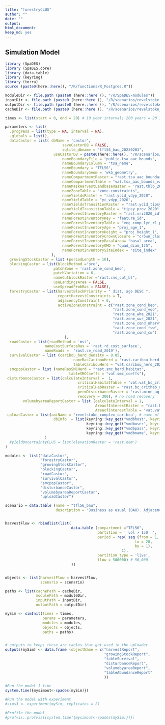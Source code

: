 ```yaml
---
title: "forestryCLUS"
author: ""
date: ""
output:
html_document: 
keep_md: yes
---
```


<!--
Copyright 2020 Province of British Columbia
 
Licensed under the Apache License, Version 2.0 (the "License");
you may not use this file except in compliance with the License.
You may obtain a copy of the License at
 
http://www.apache.org/licenses/LICENSE-2.0
 
Unless required by applicable law or agreed to in writing, software distributed under the License is distributed on an "AS IS" BASIS,
WITHOUT WARRANTIES OR CONDITIONS OF ANY KIND, either express or implied.
See the License for the specific language governing permissions and limitations under the License.-->



## Simulation Model

```r
library (SpaDES)
library (SpaDES.core)
library (data.table)
library (keyring)
library (terra)
source (paste0(here::here(), "/R/functions/R_Postgres.R"))

moduleDir <- file.path (paste0 (here::here (), "/R/SpaDES-modules"))
inputDir <- file.path (paste0 (here::here (), "/R/scenarios/revelstoke_complex/inputs")) %>% reproducible::checkPath (create = TRUE)
outputDir <- file.path (paste0 (here::here (), "/R/scenarios/revelstoke_complex/outputs")) %>% reproducible::checkPath (create = TRUE)
cacheDir <- file.path (paste0 (here::here (), "/R/scenarios/revelstoke_complex"))

times <- list(start = 0, end = 20) # 10 year interval; 200 years = 20 intervals

parameters <- list(
  .progress = list(type = NA, interval = NA),
  .globals = list(),
  dataCastor = list( dbName = 'castor',
                          saveCastorDB = FALSE,
                          sqlite_dbname = "tfl56_bau_20230203",
                      useCastorDB = paste0(here::here(), "/R/scenarios/revelstoke_complex/tfl56_bau_20230203_castordb.sqlite"),
                          nameBoundaryFile = "public.tsa_aac_bounds", 
                          nameBoundaryColumn = "tsa_name", 
                          nameBoundary = "TFL56", 
                          nameBoundaryGeom = 'wkb_geometry',
                          nameCompartmentRaster = "rast.tsa_aac_boundary", 
                          nameCompartmentTable = "vat.tsa_aac_bounds_vat", 
                          nameMaskHarvestLandbaseRaster = 'rast.thlb_2020',
                          nameZoneTable = "zone.constraints", 
                          nameYieldsRaster = "rast.ycid_vdyp_2020", 
                          nameYieldTable = "yc_vdyp_2020", 
                          nameYieldsTransitionRaster = "rast.ycid_tipsy_prov_2020", 
                          nameYieldTransitionTable = "tipsy_prov_2020",  
                          nameForestInventoryRaster = "rast.vri2020_id", 
                          nameForestInventoryKey = "feature_id", 
                          nameForestInventoryTable = "veg_comp_lyr_r1_poly2020",
                          nameForestInventoryAge = "proj_age_1",  
                          nameForestInventoryHeight = "proj_height_1",
                          nameForestInventoryCrownClosure = "crown_closure",                                                              nameForestInventoryTreed = "bclcs_level_2",
                          nameForestInventoryBasalArea= "basal_area",
                          nameForestInventoryQMD = "quad_diam_125",
                          nameForestInventorySiteIndex = "site_index" 
                     ),
  growingStockCastor = list (periodLength = 10),
  blockingCastor = list(blockMethod ='pre', 
                      patchZone = 'rast.zone_cond_beo',
                      patchVariation = 6,
                      nameCutblockRaster ="rast.cns_cut_bl",
                      useLandingsArea = FALSE, 
                      useSpreadProbRas = FALSE),
  forestryCastor = list(harvestBlockPriority = " dist, age DESC ", 
                        reportHarvestConstraints = T,
                        adjacencyConstraint = 0,
                        activeZoneConstraint = c("rast.zone_cond_beo", 
                                                 "rast.zone_cond_vqo", 
                                                 "rast.zone_wha_2021", 
                                                 "rast.zone_uwr_2021",  
                                                 "rast.zone_cond_nharv", 
                                                 "rast.zone_cond_fsw", 
                                                 "rast.zone_cond_cw")
                           ),
  roadCastor = list(roadMethod = 'mst', 
                  nameCostSurfaceRas = 'rast.rd_cost_surface', 
                  nameRoads =  'rast.ce_road_2019'),
  survivalCastor = list (caribou_herd_density = 0.05, 
                               nameRasCaribouHerd = "rast.caribou_herd_20220725", 
                               tableCaribouHerd = "vat.caribou_herd_20220725"),
  smcpopCastor = list (nameRasSMCHerd = "rast.smc_herd_habitat", 
                             tableSMCCoeffs = "vat.smc_coeffs"),
 disturbanceCastor = list(calculateInterval =  1, 
                                 criticalHabitatTable = "vat.vat_bc_crithab_and_herd",
                                 criticalHabRaster = "rast.bc_crithab_and_herd",
                                 permDisturbanceRaster = "rast.mine_ag_wind_rail",
                                 recovery = 300), # no road recovery
        volumebyareaReportCastor = list (calculateInterval = 1,
                                         AreaofInterestRaster = "rast.bc_crithab_and_herd",
                                         AreaofInterestTable = "vat.vat_bc_crithab_and_herd"),
 uploadCastor = list(aoiName = 'revelstoke_complex_caribou', # name of the schema that gets uploaded to postgres
                      dbInfo  = list(keyring::key_get("vmdbhost", keyring="postgreSQL"), 
                                     keyring::key_get("vmdbuser", keyring="postgreSQL"), 
                                     keyring::key_get("vmdbpass", keyring="postgreSQL"),  
                                     keyring::key_get("vmdbname", keyring="postgreSQL"))
                  )
  #yieldUncertaintyCLUS = list(elevationRaster = 'rast.dem')
)

modules <- list("dataCastor",
                "forestryCastor",
                "growingStockCastor",
                "blockingCastor", 
                "roadCastor",
                "survivalCastor",
                "smcpopCastor",
                "disturbanceCastor",
                "volumebyareaReportCastor",
                "uploadCastor")

scenario = data.table (name = "tfl56_bau",
                       description = "Business as usual (BAU). Adjacency = 0m. Priority queue = Closest to disturbance first, oldest second. Minimum volume: 150 m3/year. No road recovery. Even live harvest flow: 50,000 m3/year. Growing stock sustainable (flat) at year 100-200. No road recovery (300 years).")


harvestFlow <- rbindlist(list(
                              data.table (compartment ="TFL56",
                                          partition = ' vol > 150  ', 
                                          period = rep( seq (from = 1,
                                                           to = 20,
                                                           by = 1),
                                                     1),
                                          partition_type = 'live',
                                          flow = 500000) # 50,000
                              ))


objects <- list(harvestFlow = harvestFlow, 
                scenario = scenario)

paths <- list(cachePath = cacheDir,
              modulePath = moduleDir,
              inputPath = inputDir,
              outputPath = outputDir)

mySim <- simInit(times = times, 
                 params = parameters, 
                 modules = modules,
                 objects = objects,
                 paths = paths)


# outputs to keep; these are tables that get used in the uploader
outputs(mySim) <- data.frame (objectName = c("harvestReport",
                                             "growingStockReport",
                                             "tableSurvival",
                                             "disturbanceReport",
                                             "volumebyareaReport",
                                             "tableAbundanceReport"
                                             ))

#Run the model 1 time
system.time({mysimout<-spades(mySim)})

#Run the model with experiment
#sims3 <- experiment(mySim, replicates = 2)

#Profile the model
#profvis::profvis({system.time({mysimout<-spades(mySim)})})


```



